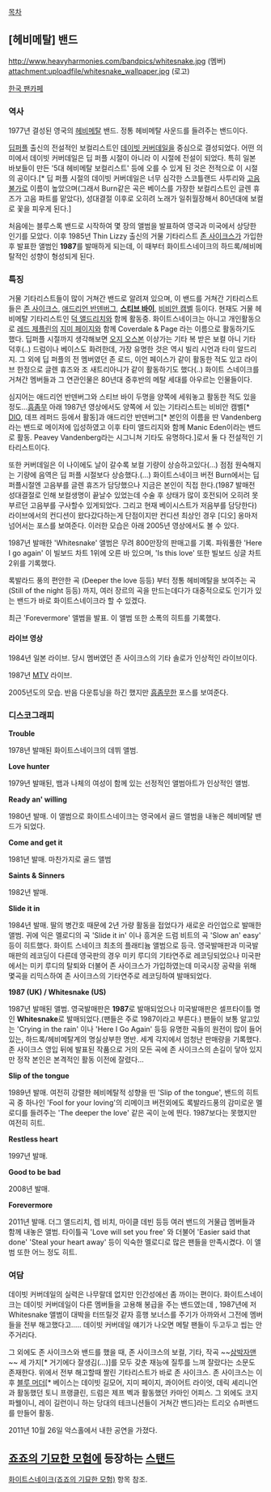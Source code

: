 [[목차]]
== [헤비메탈] 밴드 ==
http://www.heavyharmonies.com/bandpics/whitesnake.jpg
(멤버)
attachment:uploadfile/whitesnake_wallpaper.jpg
(로고)

[http://cafe.naver.com/davidcoverdale?20111209022935 한국 팬카페]

=== 역사 ===
1977년 결성된 영국의 [[헤비메탈]] 밴드. 정통 헤비메탈 사운드를 들려주는 밴드이다.

[[딥퍼플]] 출신의 전설적인 보컬리스트인 [[데이빗 커버데일]]을 중심으로 결성되었다. 어떤 의미에서 데이빗 커버데일은 딥 퍼플 시절이 아니라 이 시절에 전설이 되었다. 특히 일본 바보들이 만든 '5대 헤비메탈 보컬리스트' 등에 오를 수 있게 된 것은 전적으로 이 시절의 공이다.[* 딥 퍼플 시절의 데이빗 커버데일은 너무 심각한 스코틀랜드 사투리와 [[고음불가]]로 이름이 높았으며(그래서 Burn같은 곡은 베이스를 가장한 보컬리스트인 글렌 휴즈가 고음 파트를 맡았다), 성대결절 이후로 오히려 노래가 일취월장해서 80년대에 보컬로 꽃을 피우게 된다.]

처음에는 블루스록  밴드로 시작하여 몇 장의 앨범을 발표하여 영국과 미국에서 상당한 인기를 모았다. 이후 1985년 Thin Lizzy 출신의 거물 기타리스트 [[존 사이크스]]가 가입한후 발표한 앨범인 '''1987'''를 발매하게 되는데, 이 때부터 화이트스네이크의 하드록/헤비메탈적인 성향이 형성되게 된다. 

=== 특징 ===
거물 기타리스트들이 많이 거쳐간 밴드로 알려져 있으며, 이 밴드를 거쳐간 기타리스트들은 [[존 사이크스]], [[애드리언 반덴버그]], '''[[스티브 바이]]''', [[비비안 캠벨]] 등이다. 현재도 거물 헤비메탈 기타리스트인 [[덕 앨드리치]]와 함께 활동중. 화이트스네이크는 아니고 개인활동으로 [[레드 제플린]]의 [[지미 페이지]]와 함께 Coverdale & Page 라는 이름으로 활동하기도 했다. 딥퍼플 시절까지 생각해보면 [[오지 오스본]] 이상가는 기타 복 받은 보컬 아니 기타 덕후(..) 드럼이나 베이스도 화려한데, 가장 유명한 것은 역시 빌리 시언과 타미 알드리지. 그 외에 딥 퍼플의 전 멤버였던 존 로드, 이언 페이스가 같이 활동한 적도 있고 라이브 한정으로 글렌 휴즈와 조 새트리아니가 같이 활동하기도 했다(..) 화이트 스네이크를 거쳐간 멤버들과 그 연관인물은 80년대 중후반의 메탈 세대를 아우르는 인물들이다. 

심지어는 애드리언 반덴버그와 스티브 바이 두명을 양쪽에 세워놓고 활동한 적도 있을 정도...[[흠좀무]] 아래 1987년 영상에서도 양쪽에 서 있는 기타리스트는 비비안 캠벨[* [[DIO]], 데프 레퍼드 등에서 활동]과 애드리안 반덴버그[* 본인의 이름을 딴 Vandenberg라는 밴드로 메이저에 입성하였고 이후 타미 앨드리지와 함께 Manic Eden이라는 밴드로 활동. Peavey Vandenberg라는 시그니쳐 기타도 유명하다.]로서 둘 다 전설적인 기타리스트이다. 

또한 커버데일은 이 나이에도 날이 갈수록 보컬 기량이 상승하고있다(...) 점점 원숙해지는 기량에 음역은 딥 퍼플 시절보다 상승했다.(...) 화이트스네이크 버전 Burn에서는 딥퍼플시절엔 고음부를 글렌 휴즈가 담당했으나 지금은 본인이 직접 한다.(1987 발매전 성대결절로 인해 보컬생명이 끝날수 있었는데 수술 후 상태가 많이 호전되어 오히려 못부르던 고음부를 구사할수 있게되었다. 그리고 현재 베이시스트가 저음부를 담당한다) 라이브에서의 컨디션이 왔다갔다하는게 단점이지만 컨디션 최상인 경우 [디오] 옹마저 넘어서는 포스를 보여준다. 이러한 모습은 아래 2005년 영상에서도 볼 수 있다.

1987년 발매한 'Whitesnake' 앨범은 무려 800만장의 판매고를 기록. 파워풀한 'Here I go again' 이 빌보드 차트 1위에 오른 바 있으며, 'Is this love' 또한 빌보드 싱글 차트 2위를 기록했다.

록발라드 풍의 편안한 곡 (Deeper the love 등등) 부터 정통 헤비메탈을 보여주는 곡 (Still of the night 등등) 까지, 여러 장르의 곡을 만드는데다가 대중적으로도 인기가 있는 밴드가 바로 화이트스네이크라 할 수 있겠다.

최근 'Forevermore' 앨범을 발표. 이 앨범 또한 소폭의 히트를 기록했다.

==== 라이브 영상 ====
{{{#!html
<iframe width="450" height="305" src="http://www.youtube.com/embed/TCrXVbd_c2I" frameborder="0" allowfullscreen></iframe>
}}}
1984년 일본 라이브. 당시 멤버였던 존 사이크스의 기타 솔로가 인상적인 라이브이다.

{{{#!html
<iframe width="450" height="305" src="http://www.youtube.com/embed/oFs8873rUhU" frameborder="0" allowfullscreen></iframe>
}}}
1987년 [[MTV]] 라이브.

{{{#!html
<iframe width="600" height="305" src="http://www.youtube.com/embed/Bwn3eFJ9eR0" frameborder="0" allowfullscreen></iframe>
}}}
2005년도의 모습. 반음 다운튜닝을 하긴 했지만 [[흠좀무]]한 포스를 보여준다.

=== 디스코그래피 ===

'''Trouble'''

1978년 발매된 화이트스네이크의 데뷔 앨범.

'''Love hunter'''

1979년 발매된, 뱀과 나체의 여성이 함께 있는 선정적인 앨범아트가 인상적인 앨범.

'''Ready an' willing'''

1980년 발매. 이 앨범으로 화이트스네이크는 영국에서 골드 앨범을 내놓은 헤비메탈 밴드가 되었다.

'''Come and get it'''

1981년 발매. 마찬가지로 골드 앨범

'''Saints & Sinners'''

1982년 발매.

'''Slide it in'''

1984년 발매. 딸의 병간호 때문에 2년 가량 활동을 접었다가 새로운 라인업으로 발매한 앨범. 귀에 익은 멜로디의 곡 'Slide it in' 이나 흥겨운 드럼 비트의 곡 'Slow an' easy' 등이 히트했다. 화이트 스네이크 최초의 플래티늄 앨범으로 등극. 영국발매판과 미국발매판의 레코딩이 다른데 영국판의 경우 미키 루디의 기타연주로 레코딩되었으나 미국판에서는 미키 루디의 탈퇴와 더불어 존 사이크스가 가입하였는데 미국시장 공략을 위해 몇곡을 리믹스하여 존 사이크스의 기타연주로 레코딩하여 발매되었다.

'''1987 (UK) / Whitesnake (US)'''

1987년 발매된 앨범. 영국발매판은 '''1987'''로 발매되었으나 미국발매판은 셀프타이틀 명인 '''Whitesnake'''로 발매되었다.(팬들은 주로 1987이라고 부른다.) 팬들이 보통 알고있는 'Crying in the rain' 이나 'Here I Go Again' 등등 유명한 곡들의 원전이 많이 들어있는, 하드록/헤비메탈계의 명실상부한 명반. 세계 각지에서 엄청난 판매량을 기록했다. 존 사이크스 영입 뒤에 발표된 작품으로 거의 모든 곡에 존 사이크스의 손길이 닿아 있지만 정작 본인은 본격적인 활동 이전에 잘렸다...

'''Slip of the tongue'''

1989년 발매. 여전히 강렬한 헤비메탈적 성향을 띤 'Slip of the tongue', 밴드의 히트곡 중 하나인 'Fool for your loving'의 리메이크 버전외에도 록발라드풍의 감미로운 멜로디를 들려주는 'The deeper the love' 같은 곡이 눈에 띈다. 1987보다는 못했지만 여전히 히트.

'''Restless heart'''

1997년 발매.

'''Good to be bad'''

2008년 발매.

'''Forevermore'''

2011년 발매. 더그 앨드리치, 렙 비치, 마이클 데빈 등등 여러 밴드의 거물급 멤버들과 함께 내놓은 앨범. 타이틀곡 'Love will set you free' 와 더불어 'Easier said that done' 'Steal your heart away' 등이 익숙한 멜로디로 많은 팬들을 만족시켰다. 이 앨범 또한 어느 정도 히트.


=== 여담 ===
데이빗 커버데일의 실력은 나무랄데 없지만 인간성에선 좀 까이는 편이다. 화이트스네이크는 데이빗 커버데일이 다른 멤버들을 고용해 봉급을 주는 밴드였는데 , 1987년에 저 Whitesnake 앨범이 대박을 터뜨릴것 같자 흥행 보너스를 주기가 아까와서 그전에 멤버들을 전부 해고했다고..... 데이빗 커버데일 얘기가 나오면 메탈 팬들이 두고두고 씹는 안주거리다.

그 외에도 존 사이크스와 밴드를 했을 때, 존 사이크스의 보컬, 기타, 작곡 ~~[[삼박자맨]]~~ 세 가지[* 거기에다 잘생김(...)]를 모두 갖춘 재능에 질투를 느껴 잘랐다는 소문도 존재한다. 위에서 전부 해고할때 짤린 기타리스트가 바로 존 사이크스. 존 사이크스는 이후 [[블루 머더]][* 베이스는 데이빗 길모어, 지미 페이지, 콰이어트 라이엇, 데릭 셰리니언과 활동했던 토니 프랭클린, 드럼은 제프 벡과 활동했던 카마인 어피스. 그 외에도 코지 파웰이니, 레이 길런이니 하는 당대의 테크니션들이 거쳐간 밴드]라는 트리오 슈퍼밴드를 만들어 활동.

2011년 10월 26일 악스홀에서 내한 공연을 가졌다.

== [[죠죠의 기묘한 모험]]에 등장하는 [[스탠드]] ==
[[화이트스네이크(죠죠의 기묘한 모험)]] 항목 참조.

